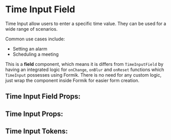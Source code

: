 


# Time Input Field

Time Input allow users to enter a specific time value. They can be used for a wide range of scenarios.

Common use cases include:
- Setting an alarm
- Scheduling a meeting

This is a **field** component, which means it is differs from `TimeInputField` by having an integrated logic for `onChange`, `onBlur` and `onReset`
functions which `TimeInput` possesses using Formik. There is no need for any custom logic, just wrap the component inside Formik for easier form creation.

<Stories includePrimary={true} />

## Time Input Field Props:

<ArgsTable of={TimeInputField} />

## Time Input Props:

<ArgsTable of={TimeInput} />

## Time Input Tokens:
<ThemeTokens component="TimeInput"/>
